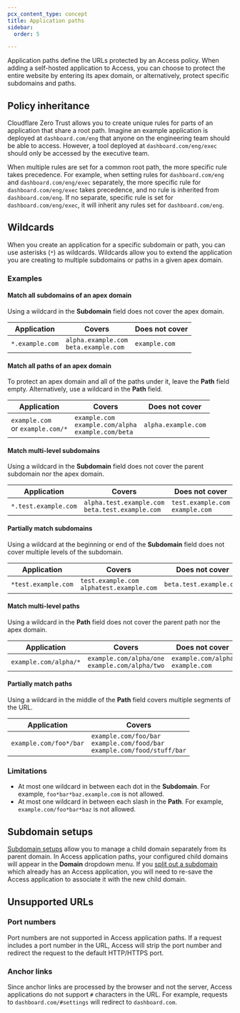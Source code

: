 ```yaml
---
pcx_content_type: concept
title: Application paths
sidebar:
  order: 5

---
```


Application paths define the URLs protected by an Access policy. When adding a self-hosted application to Access, you can choose to protect the entire website by entering its apex domain, or alternatively, protect specific subdomains and paths.

## Policy inheritance

Cloudflare Zero Trust allows you to create unique rules for parts of an application that share a root path. Imagine an example application is deployed at `dashboard.com/eng` that anyone on the engineering team should be able to access. However, a tool deployed at `dashboard.com/eng/exec` should only be accessed by the executive team.

When multiple rules are set for a common root path, the more specific rule takes precedence. For example, when setting rules for `dashboard.com/eng` and `dashboard.com/eng/exec` separately, the more specific rule for `dashboard.com/eng/exec` takes precedence, and no rule is inherited from `dashboard.com/eng`. If no separate, specific rule is set for `dashboard.com/eng/exec`, it will inherit any rules set for `dashboard.com/eng`.

## Wildcards

When you create an application for a specific subdomain or path, you can use asterisks (`*`) as wildcards. Wildcards allow you to extend the application you are creating to multiple subdomains or paths in a given apex domain.

### Examples

#### Match all subdomains of an apex domain

Using a wildcard in the **Subdomain** field does not cover the apex domain.

| Application     | Covers                                       | Does not cover |
| --------------- | -------------------------------------------- | -------------- |
| `*.example.com` | `alpha.example.com` <br/> `beta.example.com` | `example.com`  |

#### Match all paths of an apex domain

To protect an apex domain and all of the paths under it, leave the **Path** field empty. Alternatively, use a wildcard in the **Path** field.

| Application                            | Covers                                                           | Does not cover      |
| -------------------------------------- | ---------------------------------------------------------------- | ------------------- |
| `example.com` <br/> or `example.com/*` | `example.com` <br/> `example.com/alpha` <br/> `example.com/beta` | `alpha.example.com` |

#### Match multi-level subdomains

Using a wildcard in the **Subdomain** field does not cover the parent subdomain nor the apex domain.

| Application          | Covers                                                 | Does not cover                          |
| -------------------- | ------------------------------------------------------ | --------------------------------------- |
| `*.test.example.com` | `alpha.test.example.com` <br/> `beta.test.example.com` | `test.example.com`  <br/> `example.com` |

#### Partially match subdomains

Using a wildcard at the beginning or end of the **Subdomain** field does not cover multiple levels of the subdomain.

| Application         | Covers                                           | Does not cover          |
| ------------------- | ------------------------------------------------ | ----------------------- |
| `*test.example.com` | `test.example.com` <br/> `alphatest.example.com` | `beta.test.example.com` |

#### Match multi-level paths

Using a wildcard in the **Path** field does not cover the parent path nor the apex domain.

| Application           | Covers                                                | Does not cover                          |
| --------------------- | ----------------------------------------------------- | --------------------------------------- |
| `example.com/alpha/*` | `example.com/alpha/one` <br/> `example.com/alpha/two` | `example.com/alpha` <br/> `example.com` |

#### Partially match paths

Using a wildcard in the middle of the **Path** field covers multiple segments of the URL.

| Application            | Covers                                                                               |
| ---------------------- | ------------------------------------------------------------------------------------ |
| `example.com/foo*/bar` | `example.com/foo/bar`<br/> `example.com/food/bar` <br/> `example.com/food/stuff/bar` |

### Limitations

* At most one wildcard in between each dot in the **Subdomain**. For example, `foo*bar*baz.example.com` is not allowed.
* At most one wildcard in between each slash in the **Path**. For example, `example.com/foo*bar*baz` is not allowed.

## Subdomain setups

[Subdomain setups](/dns/zone-setups/subdomain-setup/) allow you to manage a child domain separately from its parent domain. In Access application paths, your configured child domains will appear in the **Domain** dropdown menu. If you [split out a subdomain](/dns/zone-setups/subdomain-setup/setup/) which already has an Access application, you will need to re-save the Access application to associate it with the new child domain.

## Unsupported URLs

### Port numbers

Port numbers are not supported in Access application paths. If a request includes a port number in the URL, Access will strip the port number and redirect the request to the default HTTP/HTTPS port.

### Anchor links

Since anchor links are processed by the browser and not the server, Access applications do not support `#` characters in the URL. For example, requests to `dashboard.com/#settings` will redirect to `dashboard.com`.

